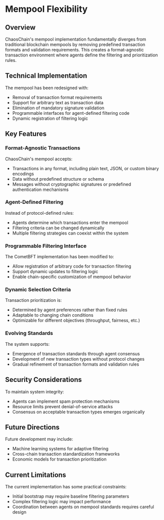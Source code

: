 # Mempool Flexibility

## Overview

ChaosChain's mempool implementation fundamentally diverges from traditional blockchain mempools by removing predefined transaction formats and validation requirements. This creates a format-agnostic transaction environment where agents define the filtering and prioritization rules.

## Technical Implementation

The mempool has been redesigned with:

- Removal of transaction format requirements
- Support for arbitrary text as transaction data
- Elimination of mandatory signature validation
- Programmable interfaces for agent-defined filtering code
- Dynamic registration of filtering logic

## Key Features

### Format-Agnostic Transactions

ChaosChain's mempool accepts:

- Transactions in any format, including plain text, JSON, or custom binary encodings
- Data without predefined structure or schema
- Messages without cryptographic signatures or predefined authentication mechanisms

### Agent-Defined Filtering

Instead of protocol-defined rules:

- Agents determine which transactions enter the mempool
- Filtering criteria can be changed dynamically
- Multiple filtering strategies can coexist within the system

### Programmable Filtering Interface

The CometBFT implementation has been modified to:

- Allow registration of arbitrary code for transaction filtering
- Support dynamic updates to filtering logic
- Enable chain-specific customization of mempool behavior

### Dynamic Selection Criteria

Transaction prioritization is:

- Determined by agent preferences rather than fixed rules
- Adaptable to changing chain conditions
- Optimizable for different objectives (throughput, fairness, etc.)

### Evolving Standards

The system supports:

- Emergence of transaction standards through agent consensus
- Development of new transaction types without protocol changes
- Gradual refinement of transaction formats and validation rules

## Security Considerations

To maintain system integrity:

- Agents can implement spam protection mechanisms
- Resource limits prevent denial-of-service attacks
- Consensus on acceptable transaction types emerges organically

## Future Directions

Future development may include:

- Machine learning systems for adaptive filtering
- Cross-chain transaction standardization frameworks
- Economic models for transaction prioritization

## Current Limitations

The current implementation has some practical constraints:

- Initial bootstrap may require baseline filtering parameters
- Complex filtering logic may impact performance
- Coordination between agents on mempool standards requires careful design 
